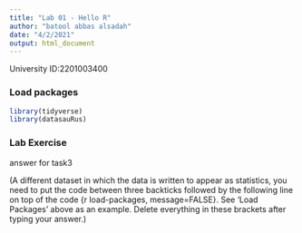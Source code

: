 ```yaml
---
title: "Lab 01 - Hello R"
author: "batool abbas alsadah"
date: "4/2/2021"
output: html_document
---
```


University ID:2201003400

### Load packages

```r
library(tidyverse) 
library(datasauRus)
```


### Lab Exercise
answer for task3

(A different dataset in which the data is written to appear as statistics, you need to put the code between three backticks followed by the following line on top of the code {r load-packages, message=FALSE}. See 'Load Packages' above as an example. Delete everything in these brackets after typing your answer.)
